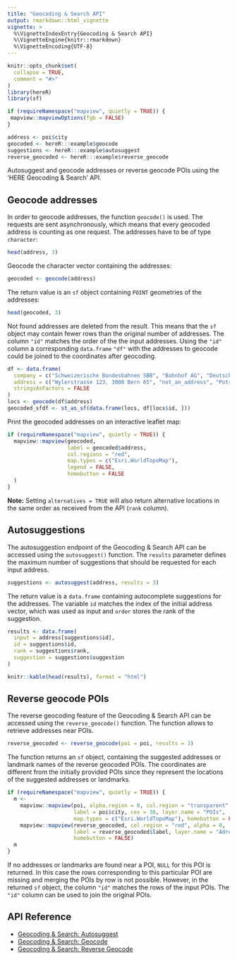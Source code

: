 ```yaml
---
title: "Geocoding & Search API"
output: rmarkdown::html_vignette
vignette: >
  %\VignetteIndexEntry{Geocoding & Search API}
  %\VignetteEngine{knitr::rmarkdown}
  %\VignetteEncoding{UTF-8}
---
```


```r
knitr::opts_chunk$set(
  collapse = TRUE,
  comment = "#>"
)
library(hereR)
library(sf)

if (requireNamespace("mapview", quietly = TRUE)) {
 mapview::mapviewOptions(fgb = FALSE)
}

address <- poi$city
geocoded <- hereR:::example$geocode
suggestions <- hereR:::example$autosuggest
reverse_geocoded <- hereR:::example$reverse_geocode
```

Autosuggest and geocode addresses or reverse geocode POIs using the 'HERE Geocoding & Search' API.

## Geocode addresses

In order to geocode addresses, the function `geocode()` is used. The requests are sent asynchronously, which means that every geocoded address is counting as one request. The addresses have to be of type `character`:

```r
head(address, 3)
```

Geocode the character vector containing the addresses:

```r
geocoded <- geocode(address)
```

The return value is an `sf` object containing `POINT` geometries of the addresses:

```r
head(geocoded, 3)
```

Not found addresses are deleted from the result. This means that the `sf` object may contain fewer rows than the original number of addresses. The column `"id"` matches the order of the the input addresses. Using the `"id"` column a corresponding `data.frame` `"df"` with the addresses to geocode could be joined to the coordinates after geocoding.

```r
df <- data.frame(
  company = c("Schweizerische Bundesbahnen SBB", "Bahnhof AG", "Deutsche Bahn AG"),
  address = c("Wylerstrasse 123, 3000 Bern 65", "not_an_address", "Potsdamer Platz 2, 10785 Berlin"),
  stringsAsFactors = FALSE
)
locs <- geocode(df$address)
geocoded_sfdf <- st_as_sf(data.frame(locs, df[locs$id, ]))
```

Print the geocoded addresses on an interactive leaflet map:

```r
if (requireNamespace("mapview", quietly = TRUE)) {
  mapview::mapview(geocoded,
                   label = geocoded$address,
                   col.regions = "red",
                   map.types = c("Esri.WorldTopoMap"),
                   legend = FALSE,
                   homebutton = FALSE
  )
}
```

**Note:** Setting `alternatives = TRUE` will also return alternative locations in the same order as received from the API (`rank` column).

## Autosuggestions

The autosuggestion endpoint of the Geocoding & Search API can be accessed using the `autosuggest()` function. The `results` parameter defines the maximum number of suggestions that should be requested for each input address.

```r
suggestions <- autosuggest(address, results = 3)
```

The return value is a `data.frame` containing autocomplete suggestions for the addresses. The variable `id` matches the index of the initial address vector, which was used as input and `order` stores the rank of the suggestion.

```r
results <- data.frame(
  input = address[suggestions$id],
  id = suggestions$id,
  rank = suggestions$rank,
  suggestion = suggestions$suggestion
)
```

```r
knitr::kable(head(results), format = "html")
```

## Reverse geocode POIs

The reverse geocoding feature of the Geocoding & Search API can be accessed using the `reverse_geocode()` function. The function allows to retrieve addresses near POIs. 

```r
reverse_geocoded <- reverse_geocode(poi = poi, results = 3)
```

The function returns an `sf` object, containing the suggested addresses or landmark names of the reverse geocoded POIs. The coordinates are different from the initially provided POIs since they represent the locations of the suggested addresses or landmarks.

```r
if (requireNamespace("mapview", quietly = TRUE)) {
  m <-
    mapview::mapview(poi, alpha.region = 0, col.region = "transparent",
                     label = poi$city, cex = 30, layer.name = "POIs",
                     map.types = c("Esri.WorldTopoMap"), homebutton = FALSE) +
    mapview::mapview(reverse_geocoded, col.region = "red", alpha = 0,
                     label = reverse_geocoded$label, layer.name = "Adresses",
                     homebutton = FALSE)
  m
}
```

If no addresses or landmarks are found near a POI, `NULL` for this POI is returned. In this case the rows corresponding to this particular POI are missing and merging the POIs by row is not possible. However, in the returned `sf` object, the column `"id"` matches the rows of the input POIs. The `"id"` column can be used to join the original POIs.

## API Reference

* [Geocoding & Search: Autosuggest](https://developer.here.com/documentation/geocoding-search-api/dev_guide/topics/endpoint-autosuggest-brief.html)
* [Geocoding & Search: Geocode](https://developer.here.com/documentation/geocoding-search-api/dev_guide/topics/endpoint-geocode-brief.html)
* [Geocoding & Search: Reverse Geocode](https://developer.here.com/documentation/geocoding-search-api/dev_guide/topics/endpoint-reverse-geocode-brief.html)
